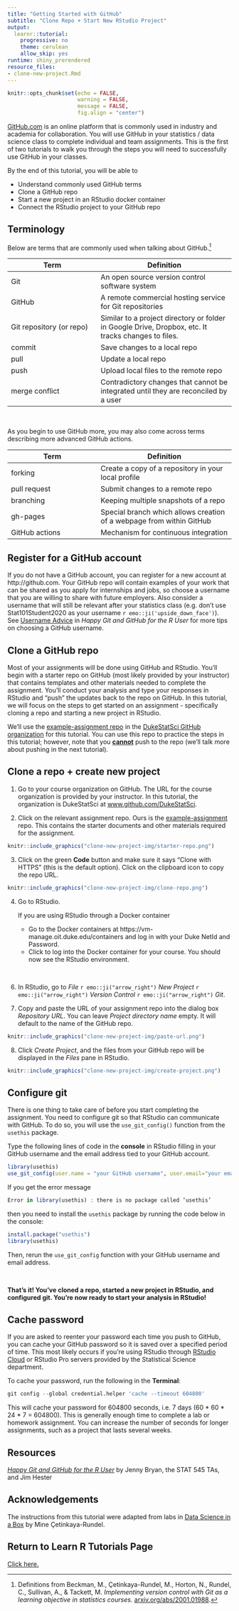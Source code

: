 ```yaml
---
title: "Getting Started with GitHub"
subtitle: "Clone Repo + Start New RStudio Project"
output:
  learnr::tutorial:
    progressive: no
    theme: cerulean
    allow_skip: yes
runtime: shiny_prerendered
resource_files:
- clone-new-project.Rmd
---
```


```r
knitr::opts_chunk$set(echo = FALSE, 
                      warning = FALSE, 
                      message = FALSE, 
                      fig.align = "center")
```

[GitHub.com](www.github.com) is an online platform that is commonly used in industry and academia for collaboration. You will use GitHub in your statistics / data science class to complete individual and team assignments. This is the first of two tutorials to walk you through the steps you will need to successfully use GitHub in your classes. 

By the end of this tutorial, you will be able to 

- Understand commonly used GitHub terms
- Clone a GitHub repo
- Start a new project in an RStudio docker container
- Connect the RStudio project to your GitHub repo



## Terminology

Below are terms that are commonly used when talking about GitHub.^[Definitions from Beckman, M., &Ccedil;etinkaya-Rundel, M., Horton, N., Rundel, C., Sullivan, A., & Tackett, M. *Implementing version control with Git as a learning objective in statistics courses.* [arxiv.org/abs/2001.01988](https://arxiv.org/abs/2001.01988).] 

| Term   | Definition |
|--------|------------|
| Git    | An open source version control software system |
| GitHub | A remote commercial hosting service for Git repositories       |
| Git repository (or repo) | Similar to a project directory or folder in Google Drive, Dropbox, etc. It tracks changes to files.         |
| commit | Save changes to a local repo        |
| pull | Update a local repo        |
| push | Upload local files to the remote repo        |
| merge conflict | Contradictory changes that cannot be integrated until they are reconciled by a user       |

<br>

As you begin to use GitHub more, you may also come across terms describing more advanced GitHub actions.

| Term   | Definition |
|--------|------------|
| forking   | Create a copy of a repository in your local profile |
| pull request | Submit changes to a remote repo       |
| branching | Keeping multiple snapshots of a repo |
| gh-pages | Special branch which allows creation of a webpage from within GitHub        |
| GitHub actions | Mechanism for continuous integration |

## Register for a GitHub account

If you do not have a GitHub account, you can register for a new account at http://github.com. Your GitHub repo will contain examples of your work that can be shared as you apply for internships and jobs, so choose a username that you are willing to share with future employers. Also consider a username that will still be relevant after your statistics class (e.g. don't use Stat101Student2020 as your username `r emo::ji('upside_down_face')`). See [Username Advice](https://happygitwithr.com/github-acct.html) in *Happy Git and GitHub for the R User* for more tips on choosing a GitHub username. 

## Clone a GitHub repo

Most of your assignments will be done using GitHub and RStudio. You'll begin with a starter repo on GitHub (most likely provided by your instructor) that contains templates and other materials needed to complete the assignment. You'll conduct your analysis and type your responses in RStudio and "push" the updates back to the repo on GitHub. In this tutorial, we will focus on the steps to get started on an assignment - specifically cloning a repo and starting a new project in RStudio.

We'll use the [example-assignment repo](https://github.com/DukeStatSci/example-assignment) in the [DukeStatSci GitHub organization](https://github.com/DukeStatSci) for this tutorial. You can use this repo to practice the steps in this tutorial; however, note that you **<u>cannot</u>** push to the repo (we'll talk more about pushing in the next tutorial). 

## Clone a repo + create new project

1. Go to your course organization on GitHub. The URL for the course organization is provided by your instructor. In this tutorial, the organization is DukeStatSci at [www.github.com/DukeStatSci](https://github.com/DukeStatSci).

2. Click on the relevant assignment repo. Ours is the [example-assignment](https://github.com/DukeStatSci/example-assignment) repo. This contains the starter documents and other materials required for the assignment. 

```r
knitr::include_graphics("clone-new-project-img/starter-repo.png")
```

3. Click on the green **Code** button and make sure it says "Clone with HTTPS" (this is the default option). Click on the clipboard icon to copy the repo URL.

```r
knitr::include_graphics("clone-new-project-img/clone-repo.png")
```

4. Go to RStudio. 

    If you are using RStudio through a Docker container 
      - Go to the Docker containers at https://vm-manage.oit.duke.edu/containers and log in with your Duke NetId and Password.
      - Click to log into the Docker container for your course. You should now see the RStudio environment.

<br>

6. In RStudio, go to *File* `r emo::ji("arrow_right")` *New Project* `r emo::ji("arrow_right")` *Version Control* `r emo::ji("arrow_right")` *Git*. 

7. Copy and paste the URL of your assignment repo into the dialog box *Repository URL*. You can leave *Project directory name* empty. It will default to the name of the GitHub repo.

```r
knitr::include_graphics("clone-new-project-img/paste-url.png")
```

8. Click *Create Project*, and the files from your GitHub repo will be displayed in the *Files* pane in RStudio. 

```r
knitr::include_graphics("clone-new-project-img/create-project.png")
```


## Configure git 

There is one thing to take care of before you start completing the assignment. You need to configure git so that RStudio can communicate with GitHub. To do so, you will use the `use_git_config()` function from the `usethis` package. 

Type the following lines of code in the **console** in RStudio filling in your GitHub username and the email address tied to your GitHub account.


```r
library(usethis)
use_git_config(user.name = "your GitHub username", user.email="your email")
```

If you get the error message

```r
Error in library(usethis) : there is no package called ‘usethis’
```

then you need to install the `usethis` package by running the code below in the console: 


```r
install.package("usethis")
library(usethis)
```

Then, rerun the `use_git_config` function with your GitHub username and email address.

<br>

**That's it! You've cloned a repo, started a new project in RStudio, and configured git. You're now ready to start your analysis in RStudio!**

## Cache password

If you are asked to reenter your password each time you push to GitHub,   you can cache your GitHub password so it is saved over a specified period of time. This most likely occurs if you're using RStudio through [RStudio Cloud](https://rstudio.cloud/) or RStudio Pro servers provided by the Statistical Science department. 

To cache your password, run the following in the **Terminal**: 

```r
git config --global credential.helper 'cache --timeout 604800'
```

This will cache your password for 604800 seconds, i.e. 7 days (60 * 60 * 24 * 7 = 604800). This is generally enough time to complete a lab or homework assignment. You can increase the number of seconds for longer assignments, such as a project that lasts several weeks.

## Resources

[*Happy Git and GitHub for the R User*](https://happygitwithr.com/) by Jenny Bryan, the STAT 545 TAs, and Jim Hester


## Acknowledgements

The instructions from this tutorial were adapted from labs in [Data Science in a Box](https://datasciencebox.org/) by Mine &Ccedil;etinkaya-Rundel.

   
## Return to Learn R Tutorials Page

[Click here.](https://duke-learning-r.netlify.app)
